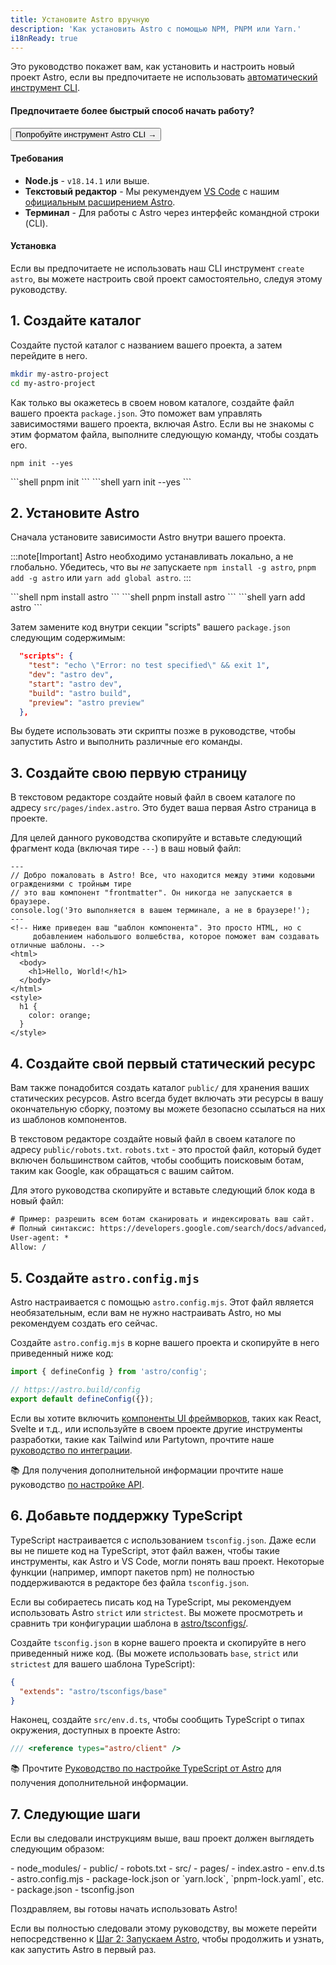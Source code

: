 ```yaml
---
title: Установите Astro вручную
description: 'Как установить Astro с помощью NPM, PNPM или Yarn.'
i18nReady: true
---
```



Это руководство покажет вам, как установить и настроить новый проект Astro, если вы предпочитаете не использовать [автоматический инструмент CLI](/ru/install/auto/).

#### Предпочитаете более быстрый способ начать работу?

<Button href="/ru/install/auto/">Попробуйте инструмент Astro CLI →</Button>

#### Требования

- **Node.js** - `v18.14.1` или выше.
- **Текстовый редактор** - Мы рекумендуем [VS Code](https://code.visualstudio.com/) с нашим [официальным расширением Astro](https://marketplace.visualstudio.com/items?itemName=astro-build.astro-vscode).
- **Терминал** -  Для работы с Astro через интерфейс командной строки (CLI).

#### Установка

Если вы предпочитаете не использовать наш CLI инструмент `create astro`, вы можете настроить свой проект самостоятельно, следуя этому руководству.

## 1. Создайте каталог

Создайте пустой каталог с названием вашего проекта, а затем перейдите в него.

```bash
mkdir my-astro-project
cd my-astro-project
```

Как только вы окажетесь в своем новом каталоге, создайте файл вашего проекта `package.json`. Это поможет вам управлять зависимостями вашего проекта, включая Astro. Если вы не знакомы с этим форматом файла, выполните следующую команду, чтобы создать его.
<PackageManagerTabs>
  <Fragment slot="npm">
  ```shell
  npm init --yes
  ```
  </Fragment>
  <Fragment slot="pnpm">
  ```shell
  pnpm init 
  ```
  </Fragment>
  <Fragment slot="yarn">
  ```shell
  yarn init --yes
  ```
  </Fragment>
</PackageManagerTabs>



## 2. Установите Astro

Сначала установите зависимости Astro внутри вашего проекта.

:::note[Important]
Astro необходимо устанавливать локально, а не глобально. Убедитесь, что вы *не* запускаете `npm install -g astro`, `pnpm add -g astro` или `yarn add global astro`.
:::

<PackageManagerTabs>
  <Fragment slot="npm">
  ```shell
  npm install astro
  ```
  </Fragment>
  <Fragment slot="pnpm">
  ```shell
  pnpm install astro 
  ```
  </Fragment>
  <Fragment slot="yarn">
  ```shell
  yarn add astro
  ```
  </Fragment>
</PackageManagerTabs>

Затем замените код внутри секции "scripts" вашего `package.json` следующим содержимым:

```json title="package.json" del={2} ins={3-6}
  "scripts": {
    "test": "echo \"Error: no test specified\" && exit 1",
    "dev": "astro dev",
    "start": "astro dev",
    "build": "astro build",
    "preview": "astro preview"
  },
```

Вы будете использовать эти скрипты позже в руководстве, чтобы запустить Astro и выполнить различные его команды.

## 3. Создайте свою первую страницу

В текстовом редакторе создайте новый файл в своем каталоге по адресу `src/pages/index.astro`. Это будет ваша первая Astro страница в проекте.

Для целей данного руководства скопируйте и вставьте следующий фрагмент кода (включая тире `---`) в ваш новый файл:

```astro title="src/pages/index.astro"
---
// Добро пожаловать в Astro! Все, что находится между этими кодовыми ограждениями с тройным тире
// это ваш компонент "frontmatter". Он никогда не запускается в браузере.
console.log('Это выполняется в вашем терминале, а не в браузере!');
---
<!-- Ниже приведен ваш "шаблон компонента". Это просто HTML, но с
     добавлением набольшого волшебства, которое поможет вам создавать отличные шаблоны. -->
<html>
  <body>
    <h1>Hello, World!</h1>
  </body>
</html>
<style>
  h1 {
    color: orange;
  }
</style>
```

## 4. Создайте свой первый статический ресурс

Вам также понадобится создать каталог `public/` для хранения ваших статических ресурсов. Astro всегда будет включать эти ресурсы в вашу окончательную сборку, поэтому вы можете безопасно ссылаться на них из шаблонов компонентов.

В текстовом редакторе создайте новый файл в своем каталоге по адресу `public/robots.txt`. `robots.txt` - это простой файл, который будет включен большинством сайтов, чтобы сообщить поисковым ботам, таким как Google, как обращаться с вашим сайтом.

Для этого руководства скопируйте и вставьте следующий блок кода в новый файл:

```diff title="public/robots.txt"
# Пример: разрешить всем ботам сканировать и индексировать ваш сайт.
# Полный синтаксис: https://developers.google.com/search/docs/advanced/robots/create-robots-txt
User-agent: *
Allow: /
```

## 5. Создайте `astro.config.mjs`

Astro настраивается с помощью `astro.config.mjs`. Этот файл является необязательным, если вам не нужно настраивать Astro, но мы рекомендуем создать его сейчас.

Создайте `astro.config.mjs` в корне вашего проекта и скопируйте в него приведенный ниже код:

```js title="astro.config.mjs"
import { defineConfig } from 'astro/config';

// https://astro.build/config
export default defineConfig({});
```

Если вы хотите включить [компоненты UI фреймворков](/ru/core-concepts/framework-components/), таких как React, Svelte и т.д., или используйте в своем проекте другие инструменты разработки, такие как Tailwind или Partytown, прочтите наше [руководство по интеграции](/ru/guides/integrations-guide/).

📚 Для получения дополнительной информации прочтите наше руководство [по настройке API](/ru/reference/configuration-reference/).

## 6. Добавьте поддержку TypeScript

TypeScript настраивается с использованием `tsconfig.json`. Даже если вы не пишете код на TypeScript, этот файл важен, чтобы такие инструменты, как Astro и VS Code, могли понять ваш проект. Некоторые функции (например, импорт пакетов npm) не полностью поддерживаются в редакторе без файла `tsconfig.json`. 

Если вы собираетесь писать код на TypeScript, мы рекомендуем использовать Astro `strict` или `strictest`. Вы можете просмотреть и сравнить три конфигурации шаблона в [astro/tsconfigs/](https://github.com/withastro/astro/blob/main/packages/astro/tsconfigs/).

Создайте `tsconfig.json` в корне вашего проекта и скопируйте в него приведенный ниже код. (Вы можете использовать `base`, `strict` или `strictest` для вашего шаблона TypeScript):

```json title="tsconfig.json" "base"
{
  "extends": "astro/tsconfigs/base"
}
```

Наконец, создайте `src/env.d.ts`, чтобы сообщить TypeScript о типах окружения, доступных в проекте Astro:

```ts title="src/env.d.ts"
/// <reference types="astro/client" />
```

📚 Прочтите [Руководство по настройке TypeScript от Astro](/ru/guides/typescript/#настройка) для получения дополнительной информации.

## 7. Следующие шаги

Если вы следовали инструкциям выше, ваш проект должен выглядеть следующим образом:

<FileTree>
- node_modules/
- public/
  - robots.txt
- src/
  - pages/
    - index.astro
  - env.d.ts
- astro.config.mjs
- package-lock.json or `yarn.lock`, `pnpm-lock.yaml`, etc.
- package.json
- tsconfig.json
</FileTree>

Поздравляем, вы готовы начать использовать Astro!

Если вы полностью следовали этому руководству, вы можете перейти непосредственно к [Шаг 2: Запускаем Astro](/ru/install/auto/#2-запускаем-astro-), чтобы продолжить и узнать, как запустить Astro в первый раз.